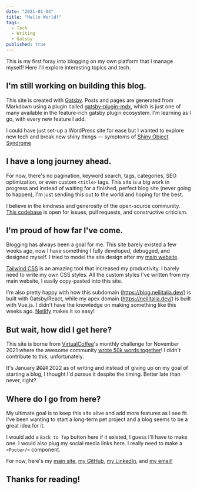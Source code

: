 ```yaml
---
date: "2021-01-04"
title: "Hello World!"
tags:
  - Tech
  - Writing
  - Gatsby
published: true
---
```


This is my first foray into blogging on my own platform that I manage myself! Here I'll explore interesting topics and tech.

## I'm still working on building this blog.

This site is created with [Gatsby](https://gatsbyjs.com/). Posts and pages are generated from Markdown using a plugin called [gatsby-plugin-mdx](https://www.gatsbyjs.com/plugins/gatsby-plugin-mdx/), which is just one of many available in the feature-rich gatsby plugin ecosystem. I'm learning as I go, with every new feature I add.

I could have just set-up a WordPress site for ease but I wanted to explore new tech and break new shiny things — symptoms of [Shiny Object Syndrome](https://dev.to/cerchie/the-line-between-willingness-to-learn-and-shiny-object-syndrome-1457)

## I have a long journey ahead.

For now, there's no pagination, keyword search, tags, categories, SEO optimization, or even custom `<title>` tags. This site is a big work in progress and instead of waiting for a finished, perfect blog site (never going to happen), I'm just sending this out to the world and hoping for the best.

I believe in the kindness and generosity of the open-source community. [This codebase](https://github.com/neilitalia/gatsby-md-blog) is open for issues, pull requests, and constructive criticism.

## I'm proud of how far I've come.

Blogging has always been a goal for me. This site barely existed a few weeks ago, now I have something I fully developed, debugged, and designed myself. I tried to model the site design after my [main website](http://neilitalia.dev/).

[Tailwind CSS](https://tailwindcss.com/) is an amazing tool that increased my productivity. I barely need to write my own CSS styles. All the custom styles I've written from my main website, I easily copy-pasted into this site.

I'm also pretty happy with how this subdomain (https://blog.neilitalia.dev/) is built with Gatsby/React, while my apex domain (https://neilitalia.dev/) is built with Vue.js. I didn't have the knowledge on making something like this weeks ago. [Netlify](https://www.netlify.com/) makes it so easy!

## But wait, how did I get here?

This site is borne from [VirtualCoffee](https://virtualcoffee.io/)'s monthly challenge for November 2021 where the awesome community [wrote 50k words together](https://virtualcoffee.io/monthlychallenges/nov-2021/)! I didn't contribute to this, unfortunately.

It's January ~~2021~~ 2022 as of writing and instead of giving up on my goal of starting a blog, I thought I'd pursue it despite the timing. Better late than never, right?

## Where do I go from here?

My ultimate goal is to keep this site alive and add more features as I see fit. I've been wanting to start a long-term pet project and a blog seems to be a great idea for it.

I would add a `Back to Top` button here if it existed, I guess I'll have to make one. I would also plug my social media links here. I really need to make a `<Footer/>` component.

For now, here's my [main site](http://neilitalia.dev/), [my GitHub](https://github.com/neilitalia), [my LinkedIn](https://www.linkedin.com/in/neilitalia/), and [my email!](mailto:hello@neilitalia.dev)

## Thanks for reading!
